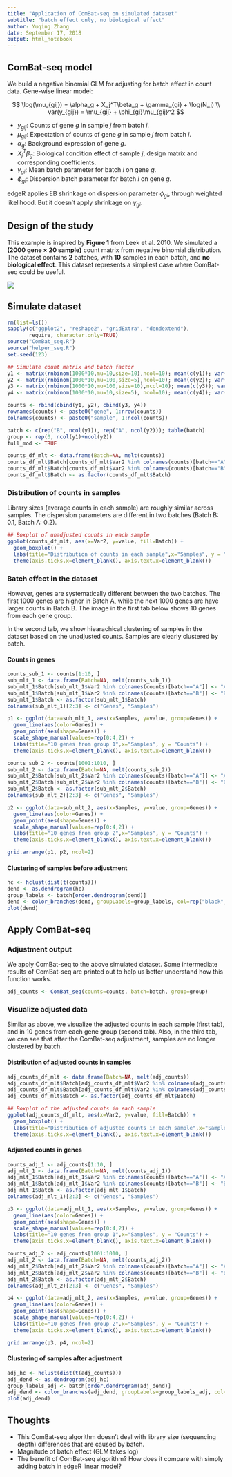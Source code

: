 ---
title: "Application of ComBat-seq on simulated dataset"
subtitle: "batch effect only, no biological effect"
author: Yuqing Zhang
date: September 17, 2018
output: html_notebook
---

## ComBat-seq model

We build a negative binomial GLM for adjusting for batch effect in count data. Gene-wise linear model:

$$
\log(\mu_{gij}) = \alpha_g + X_j^T\beta_g + \gamma_{gi} + \log(N_j) \\
var(y_{gij}) = \mu_{gij} + \phi_{gi}\mu_{gij}^2
$$

* $y_{gij}$: Counts of gene $g$ in sample $j$ from batch $i$.
* $\mu_{gij}$: Expectation of counts of gene $g$ in sample $j$ from batch $i$.
* $\alpha_g$: Background expression of gene $g$.
* $X_j^T\beta_g$: Biological condition effect of sample $j$, design matrix and corresponding coefficients.
* $\gamma_{gi}$: Mean batch parameter for batch $i$ on gene $g$.
* $\phi_{gi}$: Dispersion batch parameter for batch $i$ on gene $g$.

edgeR applies EB shrinkage on dispersion parameter $\phi_{gi}$, through weighted likelihood. But it doesn't apply shrinkage on $\gamma_{gi}$. 

## Design of the study

This example is inspired by **Figure 1** from Leek et al. 2010. We simulated a **(2000 gene $\times$ 20 sample)** count matrix from negative binomial distribution. The dataset contains **2** batches, with **10** samples in each batch, and **no biological effect**. This dataset represents a simpliest case where ComBat-seq could be useful.

![](C:/Users/zhang/Dropbox/Work/ComBat_Seq/study_design_1.PNG)

## Simulate dataset {.tabset}

```{r, echo=FALSE, results='hide'}
rm(list=ls())
sapply(c("ggplot2", "reshape2", "gridExtra", "dendextend"), 
       require, character.only=TRUE)
source("ComBat_seq.R")
source("helper_seq.R")
set.seed(123)

## Simulate count matrix and batch factor
y1 <- matrix(rnbinom(1000*10,mu=10,size=10),ncol=10); mean(c(y1)); var(c(y1))
y2 <- matrix(rnbinom(1000*10,mu=100,size=5),ncol=10); mean(c(y2)); var(c(y2))
y3 <- matrix(rnbinom(1000*10,mu=100,size=10),ncol=10); mean(c(y3)); var(c(y3))
y4 <- matrix(rnbinom(1000*10,mu=10,size=5), ncol=10); mean(c(y4)); var(c(y4))

counts <- rbind(cbind(y1, y2), cbind(y3, y4))
rownames(counts) <- paste0("gene", 1:nrow(counts))
colnames(counts) <- paste0("sample", 1:ncol(counts))

batch <- c(rep("B", ncol(y1)), rep("A", ncol(y2))); table(batch)
group <- rep(0, ncol(y1)+ncol(y2))
full_mod <- TRUE
```

```{r, echo=FALSE, results='hide'}
counts_df_mlt <- data.frame(Batch=NA, melt(counts))
counts_df_mlt$Batch[counts_df_mlt$Var2 %in% colnames(counts)[batch=="A"]] <- "A"
counts_df_mlt$Batch[counts_df_mlt$Var2 %in% colnames(counts)[batch=="B"]] <- "B"
counts_df_mlt$Batch <- as.factor(counts_df_mlt$Batch)
```

### Distribution of counts in samples

Library sizes (average counts in each sample) are roughly similar across samples. The dispersion parameters are different in two batches (Batch B: 0.1, Batch A: 0.2).

```{r, echo=FALSE}
## Boxplot of unadjusted counts in each sample
ggplot(counts_df_mlt, aes(x=Var2, y=value, fill=Batch)) + 
  geom_boxplot() +
  labs(title="Distribution of counts in each sample",x="Samples", y = "Counts") +
  theme(axis.ticks.x=element_blank(), axis.text.x=element_blank())
```

### Batch effect in the dataset {.tabset}

However, genes are systematically different between the two batches. The first 1000 genes are higher in Batch A, while the next 1000 genes are have larger counts in Batch B. The image in the first tab below shows 10 genes from each gene group. 

In the second tab, we show hiearachical clustering of samples in the dataset based on the unadjusted counts. Samples are clearly clustered by batch.

#### Counts in genes

```{r, echo=FALSE, fig.width=8, fig.height=4}
counts_sub_1 <- counts[1:10, ]
sub_mlt_1 <- data.frame(Batch=NA, melt(counts_sub_1))
sub_mlt_1$Batch[sub_mlt_1$Var2 %in% colnames(counts)[batch=="A"]] <- "A"
sub_mlt_1$Batch[sub_mlt_1$Var2 %in% colnames(counts)[batch=="B"]] <- "B"
sub_mlt_1$Batch <- as.factor(sub_mlt_1$Batch)
colnames(sub_mlt_1)[2:3] <- c("Genes", "Samples")

p1 <- ggplot(data=sub_mlt_1, aes(x=Samples, y=value, group=Genes)) +
  geom_line(aes(color=Genes)) +
  geom_point(aes(shape=Genes)) +
  scale_shape_manual(values=rep(0:4,2)) + 
  labs(title="10 genes from group 1",x="Samples", y = "Counts") +
  theme(axis.ticks.x=element_blank(), axis.text.x=element_blank())

counts_sub_2 <- counts[1001:1010, ]
sub_mlt_2 <- data.frame(Batch=NA, melt(counts_sub_2))
sub_mlt_2$Batch[sub_mlt_2$Var2 %in% colnames(counts)[batch=="A"]] <- "A"
sub_mlt_2$Batch[sub_mlt_2$Var2 %in% colnames(counts)[batch=="B"]] <- "B"
sub_mlt_2$Batch <- as.factor(sub_mlt_2$Batch)
colnames(sub_mlt_2)[2:3] <- c("Genes", "Samples")

p2 <- ggplot(data=sub_mlt_2, aes(x=Samples, y=value, group=Genes)) +
  geom_line(aes(color=Genes)) +
  geom_point(aes(shape=Genes)) +
  scale_shape_manual(values=rep(0:4,2)) + 
  labs(title="10 genes from group 2",x="Samples", y = "Counts") +
  theme(axis.ticks.x=element_blank(), axis.text.x=element_blank())

grid.arrange(p1, p2, ncol=2)
```

#### Clustering of samples before adjustment

```{r, echo=FALSE, fig.width=6}
hc <- hclust(dist(t(counts)))
dend <- as.dendrogram(hc)
group_labels <- batch[order.dendrogram(dend)]
dend <- color_branches(dend, groupLabels=group_labels, col=rep("black",length(batch)))
plot(dend)  
```


## Apply ComBat-seq {.tabset}

### Adjustment output

We apply ComBat-seq to the above simulated dataset. Some intermediate results of ComBat-seq are printed out to help us better understand how this function works.

```{r}
adj_counts <- ComBat_seq(counts=counts, batch=batch, group=group)
```

### Visualize adjusted data {.tabset}

Similar as above, we visualize the adjusted counts in each sample (first tab), and in 10 genes from each gene group (second tab). Also, in the third tab, we can see that after the ComBat-seq adjustment, samples are no longer clustered by batch.

#### Distribution of adjusted counts in samples

```{r, echo=FALSE}
adj_counts_df_mlt <- data.frame(Batch=NA, melt(adj_counts))
adj_counts_df_mlt$Batch[adj_counts_df_mlt$Var2 %in% colnames(adj_counts)[batch=="A"]] <- "A"
adj_counts_df_mlt$Batch[adj_counts_df_mlt$Var2 %in% colnames(adj_counts)[batch=="B"]] <- "B"
adj_counts_df_mlt$Batch <- as.factor(adj_counts_df_mlt$Batch)

## Boxplot of the adjusted counts in each sample
ggplot(adj_counts_df_mlt, aes(x=Var2, y=value, fill=Batch)) + 
  geom_boxplot() +
  labs(title="Distribution of adjusted counts in each sample",x="Samples", y = "Counts") +
  theme(axis.ticks.x=element_blank(), axis.text.x=element_blank())
```

#### Adjusted counts in genes

```{r, echo=FALSE, fig.width=8, fig.height=4}
counts_adj_1 <- adj_counts[1:10, ]
adj_mlt_1 <- data.frame(Batch=NA, melt(counts_adj_1))
adj_mlt_1$Batch[adj_mlt_1$Var2 %in% colnames(counts)[batch=="A"]] <- "A"
adj_mlt_1$Batch[adj_mlt_1$Var2 %in% colnames(counts)[batch=="B"]] <- "B"
adj_mlt_1$Batch <- as.factor(adj_mlt_1$Batch)
colnames(adj_mlt_1)[2:3] <- c("Genes", "Samples")

p3 <- ggplot(data=adj_mlt_1, aes(x=Samples, y=value, group=Genes)) +
  geom_line(aes(color=Genes)) +
  geom_point(aes(shape=Genes)) +
  scale_shape_manual(values=rep(0:4,2)) + 
  labs(title="10 genes from group 1",x="Samples", y = "Counts") +
  theme(axis.ticks.x=element_blank(), axis.text.x=element_blank())

counts_adj_2 <- adj_counts[1001:1010, ]
adj_mlt_2 <- data.frame(Batch=NA, melt(counts_adj_2))
adj_mlt_2$Batch[adj_mlt_2$Var2 %in% colnames(counts)[batch=="A"]] <- "A"
adj_mlt_2$Batch[adj_mlt_2$Var2 %in% colnames(counts)[batch=="B"]] <- "B"
adj_mlt_2$Batch <- as.factor(adj_mlt_2$Batch)
colnames(adj_mlt_2)[2:3] <- c("Genes", "Samples")

p4 <- ggplot(data=adj_mlt_2, aes(x=Samples, y=value, group=Genes)) +
  geom_line(aes(color=Genes)) +
  geom_point(aes(shape=Genes)) +
  scale_shape_manual(values=rep(0:4,2)) + 
  labs(title="10 genes from group 2",x="Samples", y = "Counts") +
  theme(axis.ticks.x=element_blank(), axis.text.x=element_blank())

grid.arrange(p3, p4, ncol=2)
```

#### Clustering of samples after adjustment

```{r, echo=FALSE, fig.width=6}
adj_hc <- hclust(dist(t(adj_counts)))
adj_dend <- as.dendrogram(adj_hc)
group_labels_adj <- batch[order.dendrogram(adj_dend)]
adj_dend <- color_branches(adj_dend, groupLabels=group_labels_adj, col=rep("black",length(batch)))
plot(adj_dend)  
```


## Thoughts

* This ComBat-seq algorithm doesn't deal with library size (sequencing depth) differences that are caused by batch. 
* Magnitude of batch effect (GLM takes log)
* The benefit of ComBat-seq algorithm? How does it compare with simply adding batch in edgeR linear model?


